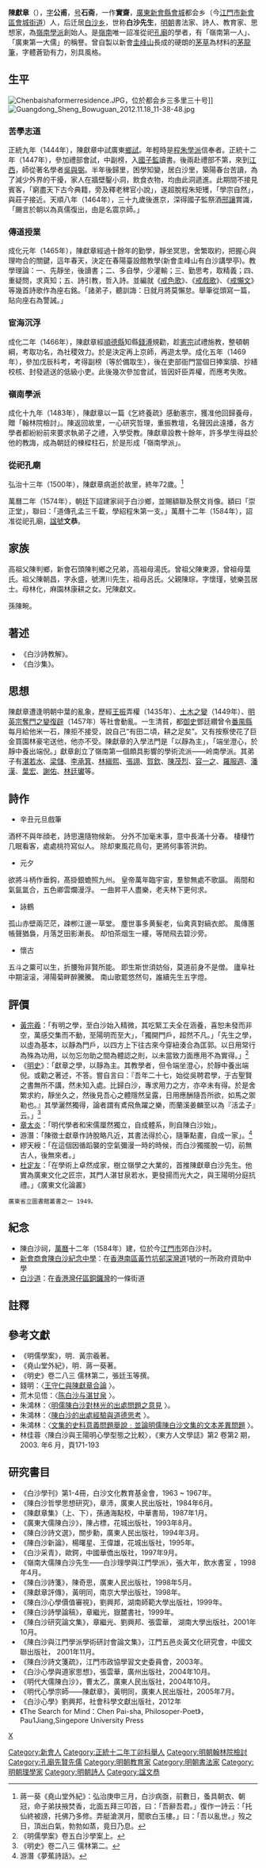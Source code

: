 {{Otheruses|other=名为陈石斋的其他人物|陈石斋}}
{{Otheruses|other=名为陈文恭的其他人物|陈文恭}}
{{明清人物信息框
| 姓名 = 陳獻章
| 原名 =
| 圖片名稱= 先儒白沙先生陳獻章先生像.jpg
| 圖片大小 = 210px
| 圖片說明 = 明人绘《陈白沙坐像》
| 最高職務 = 翰林院检讨
| 國家 = 大明
| 爵位 =
| 籍貫 = [[广东|广东]][[新会县|新会县]]
| 族裔 = [[漢族|漢族]]
| 字號 = 字公甫，号石齋，世称白沙先生
| 諡號 = 文恭
| 出生日期 = [[宣德|宣德]]三年十月廿一日<br>（1428年11月27日）
| 出生地點 = [[广东|广东]][[新会县|新会县]]
| 逝世日期 = [[弘治|弘治]]十三年二月初十<br>（1500年3月9日）
| 逝世地點 = [[广东|广东]][[新会县|新会县]]
| 墓葬 = 
| 配偶 =
| 親屬 = 
| 出身 = 
*[[正统_(年号)|正统]]十二年（1447年）丁卯科举人
| 經歷 = 
| 著作 =
*《戒懶文》
*《白沙诗教解》
}}

'''陳獻章'''（{{bd|1428年||1500年|catIdx=Chen陳}}），[[表字|字]]'''公甫'''，[[号|号]]'''石斋'''，一作'''實齋'''，[[廣東|廣東]][[新會縣|新會縣]][[會城|會城]]都会乡（今[[江門市|江門市]][[新會區|新會區]][[會城街道|會城街道]]）人，后迁居[[白沙乡|白沙乡]]，世称'''白沙先生'''，[[明朝|明朝]]書法家、詩人、教育家、思想家，為[[嶺南學派|嶺南學派]]創始人。是[[嶺南|嶺南]]唯一詔准從祀[[孔廟|孔廟]]的學者，有「嶺南第一人」、「廣東第一大儒」的稱譽。曾自製以新會[[圭峰山|圭峰山]]長成的硬朗的[[茅草|茅草]]為材料的[[白沙茅龍筆|茅龍筆]]，字體蒼勁有力，別具風格。

== 生平==
[[File:Chenbaishaformerresidence.JPG|thumb]]，位於都会乡三多里三十号]]
[[File:Guangdong_Sheng_Bowuguan_2012.11.18_11-38-48.jpg|thumb]]

===苦學志道===
正統九年（1444年），陳獻章中試廣東[[鄉試|鄉試]]。年輕時是[[程朱學派|程朱學派]]信奉者。正統十二年（1447年），參加禮部會試，中副榜，入[[國子監|國子監]]讀書。後兩赴禮部不第，來到[[江西|江西]]，師從著名學者[[吳與弼|吳與弼]]。半年後歸里，困學知變，居白沙里，築陽春台苦讀，為了減少外界的干擾，家人在牆壁鑿小洞，飲食衣物，均由此洞遞進。此期間不接見賓客，「窮盡天下古今典籍，旁及釋老稗官小說」，遂超脫程朱矩矱，「學宗自然」，與莊子接近。天順八年（1464年），三十九歲後進京，深得國子監祭酒[[邢讓|邢讓]]賞識，「颺言於朝以為真儒復出，由是名震京師。」

===傳道授業===
成化元年（1465年），陳獻章經過十餘年的勤學，靜坐冥思，舍繁取約，把握心與理吻合的關鍵，這年春天，決定在春陽臺設館教學(新會圭峰山有白沙講學亭)。教學理論：一、先靜坐，後讀書；二、多自學，少灌輸；三、勤思考，取精義；四、重疑問，求真知；五、詩引教，哲入詩。並編就《[[戒色歌|戒色歌]]》、《[[戒戲歌|戒戲歌]]》、《[[戒懶文|戒懶文]]》等幾首詩歌作為座右銘。「諸弟子，聽訓誨：日就月將莫懶怠。舉筆從頭寫一篇，貼向座右為警誡。」

===宦海沉浮===
成化二年（1466年），陳獻章經[[順德縣|順德縣]]知縣[[錢溥|錢溥]]規勸，趁[[明憲宗|憲宗]]試禮施教，整頓朝綱，考取功名，為社稷效力。於是決定再上京師，再遊太學。成化五年（1469年），參加戊辰科考，考得副榜（等於備取生），後在吏部衙門當個日捧案牘、抄繕校核、封發遞送的低級小吏。此後幾次參加會試，皆因奸臣弄權，而應考失敗。

===嶺南學派===
成化十九年（1483年），陳獻章以一篇《乞終養疏》感動憲宗，獲准他回歸養母，贈「翰林院檢討」。陳返回故里，一心研究哲理，重振教壇，名聲因此遠播，各方學者都紛紛前來要求執弟子之禮，入學受教。陳獻章設教十餘年，許多學生得益於他的教誨，成為朝廷的棟樑柱石，於是形成「嶺南學派」。

===從祀孔廟===
弘治十三年（1500年），陳獻章病逝於故里，終年72歲。<ref>蔣一葵《堯山堂外紀》：弘治庚申三月，白沙病亟，前數日，蚤具朝衣、朝冠，命子弟扶掖焚香，北面五拜三叩首，曰：「吾辭吾君。」復作一詩云：「托仙終被謗，托佛乃多修。弄艇滄溟月，聞歌白玉樓。」曰：「吾以亂世。」歿之日，頂出白氣，勃勃如蒸，竟日乃息。</ref>

萬曆二年（1574年），朝廷下詔建家祠于白沙鄉，並賜額聯及祭文肖像。額曰「崇正堂」，聯曰：「道傳孔孟三千載，學紹程朱第一支。」萬曆十二年（1584年），詔准從祀孔廟，[[諡號|諡號]]'''文恭 '''。

==家族==
高祖父陳判鄉，新會石頭陳判鄉之兄弟，高祖母湯氏。曾祖父陳東源，曾祖母葉氏。祖父陳朝昌，字永盛，號渭川先生，祖母呂氏。父親陳琮，字懷瑾，號樂芸居士。母林化，麻園林康耕之女。兄陳獻文。

孫陳畹。

== 著述 ==
*《白沙詩教解》。
*《白沙集》。

== 思想 ==
陳獻章遭逢明朝中葉的亂象，歷經[[王振|王振]]弄權（1435年）、[[土木之變|土木之變]]（1449年）、[[明英宗|明英宗]][[奪門之變|奪門之變]][[復辟|復辟]]（1457年）等社會動亂。一生清貧，都[[御史|御史]]鄧廷纘曾令[[番禺縣|番禺縣]]每月給他米一石，陳拒不接受，說自己“有田二頃，耕之足矣”。又有按察使花了巨金買園林豪宅送他，他亦不受。陳獻章的入學法門是「以靜為主」，「端坐澄心，於靜中養出端倪。」獻章創立了嶺南第一個頗具影響的學術流派——岭南學派。其弟子有[[湛若水|湛若水]]、[[梁儲|梁儲]]、[[李承箕|李承箕]]、[[林緝熙|林緝熙]]、[[張詡|張詡]]、[[賀欽|賀欽]]、[[陳茂烈|陳茂烈]]、[[容一之|容一之]]、[[羅服週|羅服週]]、[[潘漢|潘漢]]、[[葉宏|葉宏]]、[[謝佑|謝佑]]、[[林廷瓛|林廷瓛]]等。

== 詩作 ==
<poem>
*辛丑元旦戲筆
酒杯不與年顔老，詩思還隨物候新。
分外不加毫末事，意中長滿十分春。
棲棲竹几眠看客，處處桃符寫似人。
除却東風花鳥句，更將何事答洪鈞。
*元夕
欲將斗柄作垂鈎，髙掛銀蟾照九州。
皇帝萬年臨宇宙，羣黎無處不歌謳。
兩間和氣氤氲合，五色卿雲爛漫浮。
一曲昇平人盡樂，老夫林下更何求。
*詠鶴
孤山赤壁兩茫茫，疎栁江邊一草堂。
塵世事多黄髮老，仙禽真對縞衣郎。
風傳蕙帳聲猶裊，月落芝田影漸長。
却怕茶烟生一縷，等閒飛去碧沙旁。
*懷古
五斗之粟可以生，折腰殆非賢所能。
即生斯世須妨俗，莫道前身不是僧。
廬阜社中期滚滚，潯陽菊畔醉騰騰。
南山歌罷悠然句，誰續先生五字燈。
</poem>
== 評價 ==
*[[黃宗羲|黃宗羲]]：「有明之學，至白沙始入精微，其吃緊工夫全在涵養，喜恕未發而非空，萬感交集而不動，至陽明而至大」，「獨開門戶，超然不凡。」「先生之學，以虛為基本，以靜為門戶，以四方上下往古來今穿紐湊合為匡郭。以日用常行為殊為功用，以勿忘勿助之間為體認之則，以未當致力面應用不為實得。」<ref>《明儒學案》卷五白沙學案上。</ref>
*《[[明史|明史]]》：「獻章之學，以靜為主。其教學者，但令端坐澄心，於靜中養出端倪。或勸之著述，不答。嘗自言曰：『吾年二十七，始從吳聘君學，于古聖賢之書無所不講，然未知入處。比歸白沙，專求用力之方，亦卒未有得。於是舍繁求約，靜坐久之，然後見吾心之體隱然呈露，日用應酬隨吾所欲，如馬之禦勒也。』其學灑然獨得，論者謂有鳶飛魚躍之樂，而蘭溪姜麟至以為『活孟子』云。」<ref>《明史》卷二八三 儒林第二。</ref>
*[[章太炎|章太炎]]：「明代學者和宋儒厘然獨立，自成體系，則自陳白沙始」。
*游潛：「陳徵士獻章作詩脫略凡近，其書法得於心，隨筆點畫，自成一家」。<ref>游潛《夢蕉詩話》。</ref>
*繆天綬：「在這個因循蹈襲的空氣彌漫一時的時候，而白沙獨擺脫一切，前無古人，後無來者。」
*[[杜定友|杜定友]]：「在學術上卓然成家，樹立嶺學之大業的，首推陳獻章白沙先生。他實為廣東文化之匠宗，其門人湛甘泉若水，更發揚而光大之，與王陽明分庭抗禮。」<ref>《廣東文化論叢》 
 廣東省立圖書館叢書之一 1949。</ref>

== 紀念 ==
*陳白沙祠，[[萬曆|萬曆]]十二年（1584年）建，位於今[[江門市|江門市]]郊白沙村。
*[[新會商會陳白沙紀念中學|新會商會陳白沙紀念中學]]：在[[香港南區|香港南區]][[黃竹坑邨|黃竹坑邨]][[深灣道|深灣道]]1號的一所政府資助中學
*[[白沙道|白沙道]]：在[[香港|香港]][[灣仔區|灣仔區]][[銅鑼灣|銅鑼灣]]的一條街道

== 註釋 ==
{{reflist}}
== 參考文獻 ==
*《明儒學案》，明．黃宗羲著。
*《堯山堂外紀》，明．蔣一葵著。
*《明史》卷二八三 儒林第二，張廷玉等撰。
*錢明：〈[http://www.litphil.sinica.edu.tw/home/publish/PDF/Newsletter/76/76-103-139.pdf 王守仁與陳獻章合論] {{Wayback|url=http://www.litphil.sinica.edu.tw/home/publish/PDF/Newsletter/76/76-103-139.pdf |date=20141101190713 }}〉。
*荒木见悟：〈[http://www.nssd.org/articles/article_read.aspx?id=1002619389 陈白沙与湛甘泉] {{Wayback|url=http://www.nssd.org/articles/article_read.aspx?id=1002619389 |date=20200319181149 }}〉。
*朱鴻林：〈[https://www.polyu.edu.hk/cc/images/Article/prof_chu_articles/51.pdf 明儒陳白沙對林光的出處問題之意見] {{Wayback|url=https://www.polyu.edu.hk/cc/images/Article/prof_chu_articles/51.pdf |date=20171107025751 }}〉。
*朱鴻林：〈[https://www.polyu.edu.hk/cc/images/Article/prof_chu_articles/52.pdf 陳白沙的出處經驗與道德思考] {{Wayback|url=https://www.polyu.edu.hk/cc/images/Article/prof_chu_articles/52.pdf |date=20171107005723 }}〉。
*朱鴻林：〈[https://www.polyu.edu.hk/cc/images/Article/prof_chu_articles/47.pdf 文集的史料意義問題舉說﹕並論明儒陳白沙文集的文本差異問題] {{Wayback|url=https://www.polyu.edu.hk/cc/images/Article/prof_chu_articles/47.pdf |date=20171107024730 }}〉。
* 林佳蓉〈陳白沙與王陽明心學型態之比較〉，《東方人文學誌》第2 卷第2 期，2003. 年6 月，頁171-193

== 研究書目 ==
*《白沙學刊》第1-4冊，白沙文化教育基金會，1963 ~ 1967年。
*《陳白沙哲學思想研究》，章沛，廣東人民出版社，1984年6月。
*《陳獻章集》（上、下），孫通海點校，中華書局，1987年1月。
*《廣東大儒陳白沙》，陳占標，花城出版社，1993年8月。
*《陳白沙詩文選》，關步勳，廣東人民出版社，1994年3月。
*《陳白沙新論》，楊曙星、王偉雄，花城出版社，1995年。
*《白沙采青》，歐鍔，中國華僑出版社，1997年9月。
*《嶺南大儒陳白沙先生——白沙理學與江門學派》，張大年，飲水書室 ，1998年4月。
*《陳白沙詩箋》，陳奇思，廣東人民出版社，1998年5月。
*《陳獻章評傳》，黃明同，南京大學出版社，1998年。
*《陳白沙心學價值審視》，劉興邦，湖南師範大學出版社，1999年。
*《陳白沙詩學論稿》，章繼光，嶽麓書社，1999年。
*《陳白沙研究論文集》，章繼光、劉興邦、張雲華， 湖南大學出版社，2001年10月。
*《陳白沙與江門學派學術研討會論文集》，江門五邑炎黃文化研究會，中國文聯出版社， 2001年11月。
*《陳白沙詩文箋疏》，江門市政協學習文史委員會，2003年。
*《白沙心學與道家思想》，張雲華，廣州出版社，2004年10月。
*《明代大儒陳白沙》，曹太乙，廣東人民出版社，2004年10月。
*《明代心學宗師——陳獻章》，黃明同，廣東人民出版社，2005年7月。
*《白沙心學》劉興邦，社會科學文獻出版社，2012年
*《The Search for Mind：Chen Pai-sha, Philosoper-Poet》，Pau1Jiang,Singepore University Press

{{Wikisource}} 
{{wikiquote}}
{{正統十三年戊辰科會試副榜}}

{{權威控制}}

{{DEFAULTSORT:Chen陈}}
[[category:陈姓|X]]
[[Category:新會人|Category:新會人]]
[[Category:正統十二年丁卯科舉人|Category:正統十二年丁卯科舉人]]
[[Category:明朝翰林院檢討|Category:明朝翰林院檢討]]
[[Category:孔廟先賢先儒|Category:孔廟先賢先儒]]
[[Category:明朝教育家|Category:明朝教育家]]
[[Category:明朝書法家|Category:明朝書法家]]
[[Category:明朝理學家|Category:明朝理學家]]
[[Category:明朝詩人|Category:明朝詩人]]
[[Category:諡文恭|Category:諡文恭]]